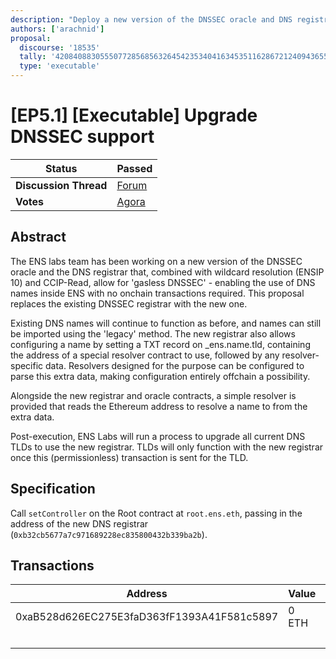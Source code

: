```yaml
---
description: "Deploy a new version of the DNSSEC oracle and DNS registrar that enables 'gasless DNSSEC' functionality."
authors: ['arachnid']
proposal:
  discourse: '18535'
  tally: '4208408830555077285685632645423534041634535116286721240943655761928631543220'
  type: 'executable'
---
```


# [EP5.1] [Executable] Upgrade DNSSEC support

| **Status**            | Passed                                                                                                                   |
| --------------------- | ------------------------------------------------------------------------------------------------------------------------ |
| **Discussion Thread** | [Forum](https://discuss.ens.domains/t/ep5-1-executable-upgrade-dnssec-support/18535)                                     |
| **Votes**             | [Agora](https://agora.ensdao.org/proposals/4208408830555077285685632645423534041634535116286721240943655761928631543220) |

## Abstract

The ENS labs team has been working on a new version of the DNSSEC oracle and the DNS registrar that, combined with wildcard resolution (ENSIP 10) and CCIP-Read, allow for 'gasless DNSSEC' - enabling the use of DNS names inside ENS with no onchain transactions required. This proposal replaces the existing DNSSEC registrar with the new one.

Existing DNS names will continue to function as before, and names can still be imported using the 'legacy' method. The new registrar also allows configuring a name by setting a TXT record on \_ens.name.tld, containing the address of a special resolver contract to use, followed by any resolver-specific data. Resolvers designed for the purpose can be configured to parse this extra data, making configuration entirely offchain a possibility.

Alongside the new registrar and oracle contracts, a simple resolver is provided that reads the Ethereum address to resolve a name to from the extra data.

Post-execution, ENS Labs will run a process to upgrade all current DNS TLDs to use the new registrar. TLDs will only function with the new registrar once this (permissionless) transaction is sent for the TLD.

## Specification

Call `setController` on the Root contract at `root.ens.eth`, passing in the address of the new DNS registrar (`0xb32cb5677a7c971689228ec835800432b339ba2b`).

## Transactions

| Address                                    | Value | Function      | Argument | Value                                      |
| ------------------------------------------ | ----- | ------------- | -------- | ------------------------------------------ |
| 0xaB528d626EC275E3faD363fF1393A41F581c5897 | 0 ETH | setController |          | 0xB32cB5677a7C971689228EC835800432B339bA2B |
|                                            |       |               |          | true                                       |
